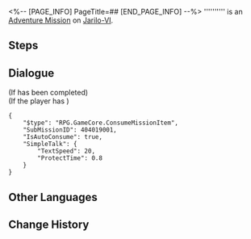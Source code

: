 <%-- [PAGE_INFO]
PageTitle=##
[END_PAGE_INFO] --%>
{{Stub|Dialogue.}}
{{Mission Infobox
|id            = 4040190
|title         = 
|image         = <!--Mission .png-->
|type          = Adventure
|event_name    = 
|chapter       = 
|requirements  = {{cx}}<!--Hidden Mission ID 4040117--> completed
|summary       = <!--official mission summary from Fate's Atlas-->
|characters    = Trailblazer
|startLocation = [[Jarilo-VI]] - [[Boulder Town]]
|world         = Jarilo-VI
|area          = Boulder Town
|prev          = 
|next          = 
|rewards       = 
}}
'''''''''' is an [[Adventure Mission]] on [[Jarilo-VI]].

==Steps==


<!--
==Gameplay Notes==

--><!--
==Trial Character==

-->
==Dialogue==
{{Stub Dialogue}}
;(If {{cx}}<!--Hidden Mission ID 4040117--> has been completed)
;(If the player has {{Item|80% New Thermal Mining Pickaxe|20|x=1}})
<pre>{
	"$type": "RPG.GameCore.ConsumeMissionItem",
	"SubMissionID": 404019001,
	"IsAutoConsume": true,
	"SimpleTalk": {
		"TextSpeed": 20,
		"ProtectTime": 0.8
	}
}</pre>
{{Dialogue End}}

==Other Languages==
{{Other Languages
|en   = 
|zhs  = 
|zht  = 
|ja   = 
|ko   = 
|es   = 
|fr   = 
|ru   = 
|th   = 
|vi   = 
|de   = 
|id   = 
|pt   = 
}}

==Change History==
{{Change History|1.2}}
